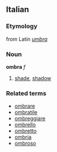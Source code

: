 ==Italian==
===Etymology===
from Latin ''[[umbra]]''
===Noun===
'''ombra''' ''f''

# [[shade]], [[shadow]]

===Related terms===
*[[ombrare]]
*[[ombratile]]
*[[ombreggiare]]
*[[ombrello]]
*[[ombretto]]
*[[ombria]]
*[[ombroso]]
